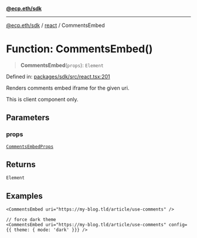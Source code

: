 [**@ecp.eth/sdk**](/sdk-reference/index.mdx)

***

[@ecp.eth/sdk](/sdk-reference/index.mdx) / [react](/sdk-reference/react/index.mdx) / CommentsEmbed

# Function: CommentsEmbed()

> **CommentsEmbed**(`props`): `Element`

Defined in: [packages/sdk/src/react.tsx:201](https://github.com/ecp-eth/comments-monorepo/blob/main/packages/sdk/src/react.tsx#L201)

Renders comments embed iframe for the given uri.

This is client component only.

## Parameters

### props

[`CommentsEmbedProps`](/sdk-reference/react/type-aliases/CommentsEmbedProps.mdx)

## Returns

`Element`

## Examples

```tsx
<CommentsEmbed uri="https://my-blog.tld/article/use-comments" />
```

```tsx
// force dark theme
<CommentsEmbed uri="https://my-blog.tld/article/use-comments" config={{ theme: { mode: 'dark' }}} />
```
